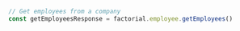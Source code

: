 ```typescript index.ts
// Get employees from a company
const getEmployeesResponse = factorial.employee.getEmployees()
```